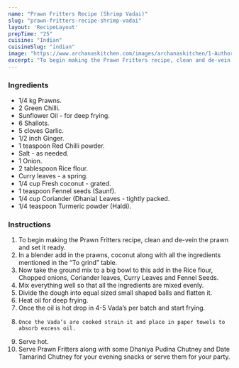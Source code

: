---
name: "Prawn Fritters Recipe (Shrimp Vadai)"
slug: "prawn-fritters-recipe-shrimp-vadai"
layout: 'RecipeLayout'
prepTime: "25"
cuisine: "Indian"
cuisineSlug: "indian"
image: "https://www.archanaskitchen.com/images/archanaskitchen/1-Author/happytrioexplains-gmail.com/Prawn_Fritters__Shrimp_Vadai.jpg"
excerpt: "To begin making the Prawn Fritters recipe, clean and de-vein the prawn and set it ready"
---

### Ingredients

- 1/4 kg Prawns.
- 2 Green Chilli.
- Sunflower Oil - for deep frying.
- 6 Shallots.
- 5 cloves Garlic.
- 1/2 inch Ginger.
- 1 teaspoon Red Chilli powder.
- Salt - as needed.
- 1 Onion.
- 2 tablespoon Rice flour.
- Curry leaves - a spring.
- 1/4 cup Fresh coconut - grated.
- 1 teaspoon Fennel seeds (Saunf).
- 1/4 cup Coriander (Dhania) Leaves - tightly packed.
- 1/4 teaspoon Turmeric powder (Haldi).

### Instructions

1. To begin making the Prawn Fritters recipe, clean and de-vein the prawn and set it ready.
1. In a blender add in the prawns, coconut along with all the ingredients mentioned in the “To grind” table.
1.   Now take the ground mix to a big bowl to this add in the Rice flour, Chopped onions, Coriander leaves, Curry Leaves and Fennel Seeds.
1. Mix everything well so that all the ingredients are mixed evenly.
1.   Divide the dough into equal sized small shaped balls and flatten it.
1. Heat oil for deep frying.
1. Once the oil is hot drop in 4-5 Vada’s per batch and start frying.
1.     Once the Vada’s are cooked strain it and place in paper towels to absorb excess oil.
1. Serve hot.
1. Serve Prawn Fritters along with some Dhaniya Pudina Chutney and Date Tamarind Chutney for your evening snacks or serve them for your party.
